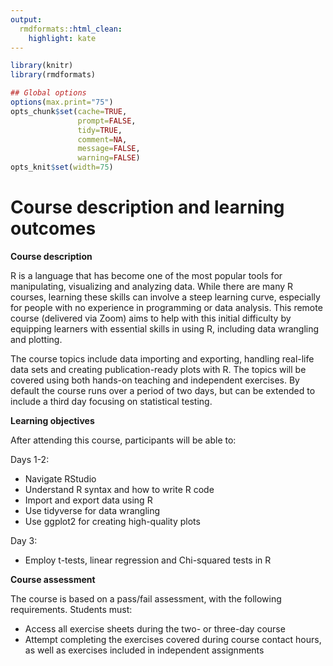 ```yaml
---
output:
  rmdformats::html_clean:
    highlight: kate
---
```



```r
library(knitr)
library(rmdformats)

## Global options
options(max.print="75")
opts_chunk$set(cache=TRUE,
               prompt=FALSE,
               tidy=TRUE,
               comment=NA,
               message=FALSE,
               warning=FALSE)
opts_knit$set(width=75)
```

# Course description and learning outcomes

**Course description**

R is a language that has become one of the most popular tools for manipulating, visualizing and analyzing data. While there are many R courses, learning these skills can involve a steep learning curve, especially for people with no experience in programming or data analysis. This remote course (delivered via Zoom) aims to help with this initial difficulty by equipping learners with essential skills in using R, including data wrangling and plotting.

The course topics include data importing and exporting, handling real-life data sets and creating publication-ready plots with R. The topics will be covered using both hands-on teaching and independent exercises. By default the course runs over a period of two days, but can be extended to include a third day focusing on statistical testing.

**Learning objectives**

After attending this course, participants will be able to:

Days 1-2:

- Navigate RStudio
- Understand R syntax and how to write R code
- Import and export data using R
- Use tidyverse for data wrangling
- Use ggplot2 for creating high-quality plots

Day 3:

- Employ t-tests, linear regression and Chi-squared tests in R

**Course assessment**

The course is based on a pass/fail assessment, with the following requirements. Students must:

- Access all exercise sheets during the two- or three-day course
- Attempt completing the exercises covered during course contact hours, as well as exercises included in independent assignments